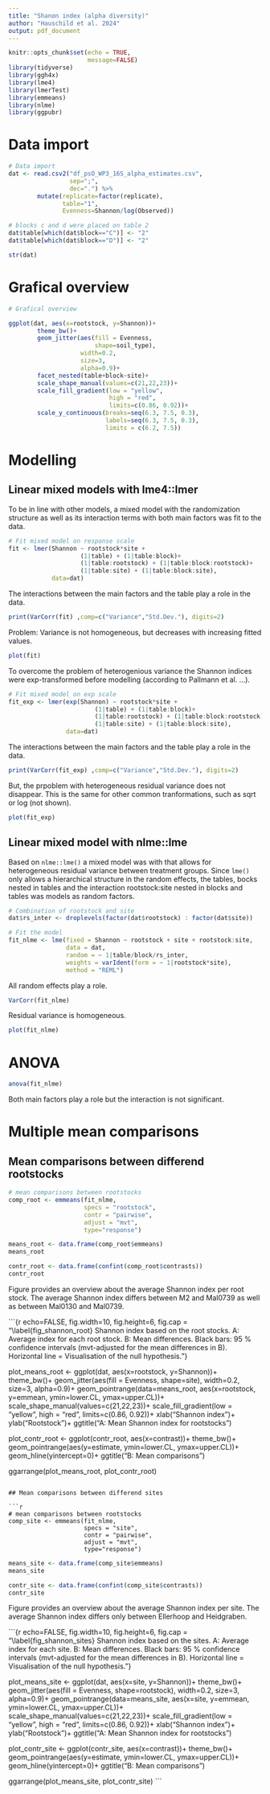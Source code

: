 ```yaml
---
title: "Shanon index (alpha diversity)"
author: "Hauschild et al. 2024"
output: pdf_document
---
```


```r
knitr::opts_chunk$set(echo = TRUE, 
                      message=FALSE)
library(tidyverse)
library(ggh4x)
library(lme4)
library(lmerTest)
library(emmeans)
library(nlme)
library(ggpubr)
```

# Data import

```r
# Data import
dat <- read.csv2("df_psO_WP3_16S_alpha_estimates.csv",
                 sep=";",
                 dec=".") %>% 
        mutate(replicate=factor(replicate),
               table="1",
               Evenness=Shannon/log(Observed))

# blocks c and d were placed on table 2
dat$table[which(dat$block=="C")] <- "2"
dat$table[which(dat$block=="D")] <- "2"

str(dat)
```


# Grafical overview

```r
# Grafical overview

ggplot(dat, aes(x=rootstock, y=Shannon))+
        theme_bw()+
        geom_jitter(aes(fill = Evenness,
                        shape=soil_type),
                    width=0.2,
                    size=3,
                    alpha=0.9)+
        facet_nested(table+block~site)+
        scale_shape_manual(values=c(21,22,23))+
        scale_fill_gradient(low = "yellow", 
                            high = "red",
                            limits=c(0.86, 0.92))+
        scale_y_continuous(breaks=seq(6.3, 7.5, 0.3),
                           labels=seq(6.3, 7.5, 0.3),
                           limits = c(6.2, 7.5))


```

# Modelling

## Linear mixed models with lme4::lmer

To be in line with other models, a mixed model with the randomization structure 
as well as its interaction terms with both main factors was fit to the data.
```r
# Fit mixed model on response scale
fit <- lmer(Shannon ~ rootstock*site +
                    (1|table) + (1|table:block)+
                    (1|table:rootstock) + (1|table:block:rootstock)+
                    (1|table:site) + (1|table:block:site),
            data=dat)
```

The interactions between the main factors and the table play a role in the 
 data.
```r
print(VarCorr(fit) ,comp=c("Variance","Std.Dev."), digits=2)
```

Problem: Variance is not homogeneous, but decreases with increasing fitted values.
```r
plot(fit)
```

To overcome the problem of heterogenious variance the Shannon indices were exp-transformed
before modelling (according to Pallmann et al. ...).
```r
# Fit mixed model on exp scale
fit_exp <- lmer(exp(Shannon) ~ rootstock*site +
                        (1|table) + (1|table:block)+
                        (1|table:rootstock) + (1|table:block:rootstock)+
                        (1|table:site) + (1|table:block:site),
                data=dat)
```

The interactions between the main factors and the table play a role in the 
 data.
```r
print(VarCorr(fit_exp) ,comp=c("Variance","Std.Dev."), digits=2)
```

But, the prpoblem with heterogeneous residual variance does not disappear. 
This is the same for other common tranformations, such as sqrt or log (not shown).
```r
plot(fit_exp)
```

## Linear mixed model with nlme::lme

Based on `nlme::lme()` a mixed model was with that allows for heterogeneous residual
variance between treatment groups. Since `lme()` only allows a hierarchical structure
in the random effects, the tables, bocks nested in tables and the interaction 
rootstock:site nested in blocks and tables was models as random factors.

```r
# Combination of rootstock and site
dat$rs_inter <- droplevels(factor(dat$rootstock) : factor(dat$site))

# Fit the model
fit_nlme <- lme(fixed = Shannon ~ rootstock + site + rootstock:site,
                data = dat, 
                random = ~ 1|table/block/rs_inter,
                weights = varIdent(form = ~ 1|rootstock*site),
                method = "REML")
```

All random effects play a role.
```r
VarCorr(fit_nlme)
```

Residual variance is homogeneous.
```r
plot(fit_nlme)
```

# ANOVA

```r
anova(fit_nlme)
```

Both main factors play a role but the interaction is not significant.

# Multiple mean comparisons

## Mean comparisons between differend rootstocks
```r
# mean comparisons between rootstocks
comp_root <- emmeans(fit_nlme,
                     specs = "rootstock",
                     contr = "pairwise",
                     adjust = "mvt",
                     type="response")
```


```r
means_root <- data.frame(comp_root$emmeans)
means_root
```

```r
contr_root <- data.frame(confint(comp_root$contrasts))
contr_root
```

\newpage

Figure \ref{fig_shannon_root} provides an overview about the average Shannon index per
root stock. The average Shannon index differs between M2 and Mal0739 as well as between
Mal0130 and Mal0739. 

```{r echo=FALSE, fig.width=10, fig.height=6, fig.cap = "\\label{fig_shannon_root} Shannon index based on the root stocks. A: Average index for each root stock. B: Mean differences. Black bars: 95 % confidence intervals (mvt-adjusted for the mean differences in B). Horizontal line = Visualisation of the null hypothesis."}

plot_means_root <- ggplot(dat, aes(x=rootstock, y=Shannon))+
        theme_bw()+
        geom_jitter(aes(fill = Evenness,
                        shape=site),
                    width=0.2,
                    size=3,
                    alpha=0.9)+
        geom_pointrange(data=means_root,
                        aes(x=rootstock, 
                            y=emmean,
                            ymin=lower.CL,
                            ymax=upper.CL))+
        scale_shape_manual(values=c(21,22,23))+
        scale_fill_gradient(low = "yellow", 
                            high = "red",
                            limits=c(0.86, 0.92))+
        xlab("Shannon index")+
        ylab("Rootstock")+
        ggtitle("A: Mean Shannon index for rootstocks")

plot_contr_root <- ggplot(contr_root,
                          aes(x=contrast))+
        theme_bw()+
        geom_pointrange(aes(y=estimate,
                            ymin=lower.CL,
                            ymax=upper.CL))+
        geom_hline(yintercept=0)+
        ggtitle("B: Mean comparisons")
        


ggarrange(plot_means_root,
          plot_contr_root)
```

## Mean comparisons between differend sites

```r
# mean comparisons between rootstocks
comp_site <- emmeans(fit_nlme,
                     specs = "site",
                     contr = "pairwise",
                     adjust = "mvt",
                     type="response")
```


```r
means_site <- data.frame(comp_site$emmeans)
means_site
```

```r
contr_site <- data.frame(confint(comp_site$contrasts))
contr_site
```

Figure \ref{fig_shannon_sites} provides an overview about the average Shannon index per
site. The average Shannon index differs only between Ellerhoop and Heidgraben. 

```{r echo=FALSE, fig.width=10, fig.height=6, fig.cap = "\\label{fig_shannon_sites} Shannon index based on the sites. A: Average index for each site. B: Mean differences. Black bars: 95 % confidence intervals (mvt-adjusted for the mean differences in B). Horizontal line = Visualisation of the null hypothesis."}

plot_means_site <- ggplot(dat, aes(x=site, y=Shannon))+
        theme_bw()+
        geom_jitter(aes(fill = Evenness,
                        shape=rootstock),
                    width=0.2,
                    size=3,
                    alpha=0.9)+
        geom_pointrange(data=means_site,
                        aes(x=site, 
                            y=emmean,
                            ymin=lower.CL,
                            ymax=upper.CL))+
        scale_shape_manual(values=c(21,22,23))+
        scale_fill_gradient(low = "yellow", 
                            high = "red",
                            limits=c(0.86, 0.92))+
        xlab("Shannon index")+
        ylab("Rootstock")+
        ggtitle("A: Mean Shannon index for rootstocks")

plot_contr_site <- ggplot(contr_site,
                          aes(x=contrast))+
        theme_bw()+
        geom_pointrange(aes(y=estimate,
                            ymin=lower.CL,
                            ymax=upper.CL))+
        geom_hline(yintercept=0)+
        ggtitle("B: Mean comparisons")
        


ggarrange(plot_means_site,
          plot_contr_site)
```
